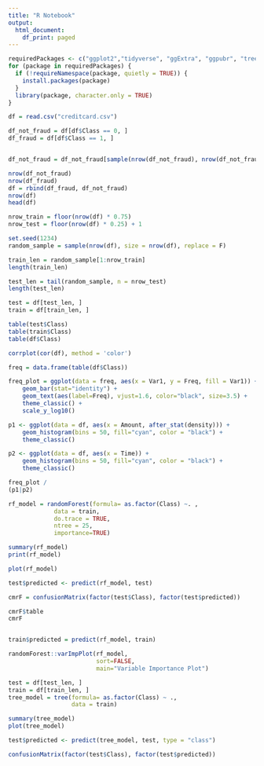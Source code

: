 ```yaml
---
title: "R Notebook"
output:
  html_document:
    df_print: paged
---
```


```r
requiredPackages <- c("ggplot2","tidyverse", "ggExtra", "ggpubr", "tree", "GGally", "corrplot", "patchwork","caret", "randomForest")
for (package in requiredPackages) {
  if (!requireNamespace(package, quietly = TRUE)) {
    install.packages(package)
  }
  library(package, character.only = TRUE)
}
```

```r
df = read.csv("creditcard.csv")

df_not_fraud = df[df$Class == 0, ]
df_fraud = df[df$Class == 1, ]


df_not_fraud = df_not_fraud[sample(nrow(df_not_fraud), nrow(df_not_fraud)/2), ]

nrow(df_not_fraud)
nrow(df_fraud)
df = rbind(df_fraud, df_not_fraud)
nrow(df)
head(df)
```

```r
nrow_train = floor(nrow(df) * 0.75)
nrow_test = floor(nrow(df) * 0.25) + 1

set.seed(1234)
random_sample = sample(nrow(df), size = nrow(df), replace = F)

train_len = random_sample[1:nrow_train]
length(train_len)

test_len = tail(random_sample, n = nrow_test)
length(test_len)

test = df[test_len, ] 
train = df[train_len, ]

table(test$Class)
table(train$Class)
table(df$Class)
```
 

```r
corrplot(cor(df), method = 'color')
```

```r
freq = data.frame(table(df$Class))

freq_plot = ggplot(data = freq, aes(x = Var1, y = Freq, fill = Var1)) +
    geom_bar(stat="identity") +
    geom_text(aes(label=Freq), vjust=1.6, color="black", size=3.5) +
    theme_classic() +
    scale_y_log10()

p1 <- ggplot(data = df, aes(x = Amount, after_stat(density))) + 
    geom_histogram(bins = 50, fill="cyan", color = "black") +
    theme_classic()

p2 <- ggplot(data = df, aes(x = Time)) + 
    geom_histogram(bins = 50, fill="cyan", color = "black") +
    theme_classic() 

freq_plot /
(p1|p2)
```

```r
rf_model = randomForest(formula= as.factor(Class) ~. ,
             data = train, 
             do.trace = TRUE, 
             ntree = 25,
             importance=TRUE)

summary(rf_model)
print(rf_model)

plot(rf_model)

test$predicted <- predict(rf_model, test)

cmrF = confusionMatrix(factor(test$Class), factor(test$predicted))

cmrF$table
cmrF


train$predicted = predict(rf_model, train)

randomForest::varImpPlot(rf_model,
                         sort=FALSE,
                         main="Variable Importance Plot")
```

```r
test = df[test_len, ] 
train = df[train_len, ]
tree_model = tree(formula= as.factor(Class) ~ ., 
                  data = train)

summary(tree_model)
plot(tree_model)

test$predicted <- predict(tree_model, test, type = "class")

confusionMatrix(factor(test$Class), factor(test$predicted))
```

